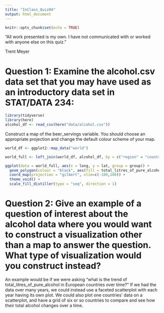 ```yaml
---
title: "InClass_Quiz04"
output: html_document
---
```


```r
knitr::opts_chunk$set(echo = TRUE)
```

“All work presented is my own. I have not communicated with or worked with anyone else on this quiz.”

Trent Meyer

# Question 1:  Examine the alcohol.csv data set that you may have used as an introductory data set in STAT/DATA 234:

```r
library(tidyverse)
library(here)
alcohol_df <- read_csv(here("data/alcohol.csv"))
```

Construct a map of the beer_servings variable. You should choose an appropriate projection and change the default colour scheme of your map.

```r
world_df <- ggplot2::map_data("world")

world_full <- left_join(world_df, alcohol_df, by = c("region" = "country"))

ggplot(data = world_full, aes(x = long, y = lat, group = group)) +
  geom_polygon(colour = "black", aes(fill = total_litres_of_pure_alcohol)) +
  coord_map(projection = "gilbert", xlim=c(-180,180)) +
  theme_void() +
  scale_fill_distiller(type = "seq", direction = 1)
```

# Question 2: Give an example of a question of interest about the alcohol data where you would want to construct a visualization other than a map to answer the question. What type of visualization would you construct instead?

An example would be if we were asking "what is the trend of total_litres_of_pure_alcohol in European countries over time?" If we had the data over many years, we could instead use a faceted scatterplot with each year having its own plot. We could also plot one countries' data on a scatterplot, and have a grid of six or so countries to compare and see how their total alcohol changes over a time.